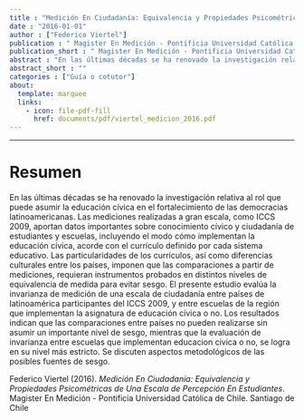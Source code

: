 ```yaml
---
title : "Medición En Ciudadanía: Equivalencia y Propiedades Psicométricas de Una Escala de Percepción En Estudiantes"
date : "2016-01-01"
author : ["Federico Viertel"]
publication : " Magister En Medición - Pontificia Universidad Católica de Chile. Santiago de Chile"
publication_short : " Magister En Medición - Pontificia Universidad Católica de Chile. Santiago de Chile"
abstract : "En las últimas décadas se ha renovado la investigación relativa al rol que puede asumir la educación cívica en el fortalecimiento de las democracias latinoamericanas. Las mediciones realizadas a gran escala, como ICCS 2009, aportan datos importantes sobre conocimiento cívico y ciudadanía de estudiantes y escuelas, incluyendo el modo cómo implementan la educación cívica, acorde con el currículo definido por cada sistema educativo. Las particularidades de los currículos, así como diferencias culturales entre los países, imponen que las comparaciones a partir de mediciones, requieran instrumentos probados en distintos niveles de equivalencia de medida para evitar sesgo. El presente estudio evalúa la invarianza de medición de una escala de ciudadanía entre países de latinoamérica participantes del ICCS 2009, y entre escuelas de la región que implementan la asignatura de educación cívica o no. Los resultados indican que las comparaciones entre países no pueden realizarse sin asumir un importante nivel de sesgo, mientras que la evaluación de invarianza entre escuelas que implementan educacion civica o no, se logra en su nivel más estricto. Se discuten aspectos metodológicos de las posibles fuentes de sesgo."
abstract_short : ""
categories : ["Guía o cotutor"]
about:
  template: marquee
  links:
    - icon: file-pdf-fill
      href: documents/pdf/viertel_medicion_2016.pdf
---
```

---

# Resumen
En las últimas décadas se ha renovado la investigación relativa al rol que puede asumir
la educación cívica en el fortalecimiento de las democracias latinoamericanas. Las
mediciones realizadas a gran escala, como ICCS 2009, aportan datos importantes sobre
conocimiento cívico y ciudadanía de estudiantes y escuelas, incluyendo el modo cómo
implementan la educación cívica, acorde con el currículo definido por cada sistema
educativo. Las particularidades de los currículos, así como diferencias culturales entre
los países, imponen que las comparaciones a partir de mediciones, requieran
instrumentos probados en distintos niveles de equivalencia de medida para evitar sesgo.
El presente estudio evalúa la invarianza de medición de una escala de ciudadanía entre
países de latinoamérica participantes del ICCS 2009, y entre escuelas de la región que
implementan la asignatura de educación cívica o no. Los resultados indican que las
comparaciones entre países no pueden realizarse sin asumir un importante nivel de
sesgo, mientras que la evaluación de invarianza entre escuelas que implementan
educacion civica o no, se logra en su nivel más estricto. Se discuten aspectos
metodológicos de las posibles fuentes de sesgo.


::: {.callout-note title="How to cite this work"}

Federico Viertel (2016). *Medición En Ciudadanía: Equivalencia y Propiedades Psicométricas de Una Escala de Percepción En Estudiantes*.  Magister En Medición - Pontificia Universidad Católica de Chile. Santiago de Chile

:::

